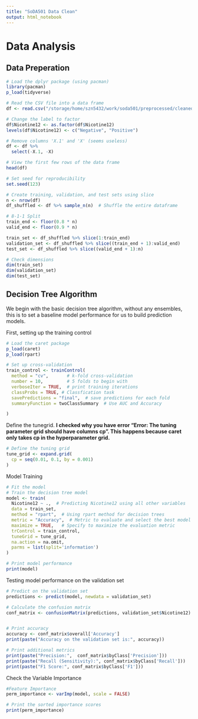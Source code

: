 ```yaml
---
title: "SoDA501 Data Clean"
output: html_notebook
---
```


# Data Analysis


## Data Preperation

```r
# Load the dplyr package (using pacman)
library(pacman)
p_load(tidyverse)

# Read the CSV file into a data frame
df <- read.csv("/storage/home/szn5432/work/soda501/preprocessed/cleaned_data.csv")

# Change the label to factor
df$Nicotine12 <- as.factor(df$Nicotine12)
levels(df$Nicotine12) <- c("Negative", "Positive")

# Remove columns 'X.1' and 'X' (seems useless)
df <- df %>%
  select(-X.1, -X)

# View the first few rows of the data frame
head(df)
```

```r
# Set seed for reproducibility
set.seed(123)

# Create training, validation, and test sets using slice
n <- nrow(df)
df_shuffled <- df %>% sample_n(n)  # Shuffle the entire dataframe

# 8-1-1 Split
train_end <- floor(0.8 * n)
valid_end <- floor(0.9 * n)

train_set <- df_shuffled %>% slice(1:train_end)
validation_set <- df_shuffled %>% slice((train_end + 1):valid_end)
test_set <- df_shuffled %>% slice((valid_end + 1):n)

# Check dimensions
dim(train_set)
dim(validation_set)
dim(test_set)
```



## Decision Tree Algorithm

We begin with the basic decision tree algorithm, without any ensembles, this is to set a baseline model performance for us to build prediction models.

First, setting up the training control
```r
# Load the caret package
p_load(caret)
p_load(rpart)

# Set up cross-validation
train_control <- trainControl(
  method = "cv",       # k-fold cross-validation
  number = 10,         # 5 folds to begin with
  verboseIter = TRUE,  # print training iterations
  classProbs = TRUE, # Classfication task
  savePredictions = "final",  # save predictions for each fold
  summaryFunction = twoClassSummary  # Use AUC and Accuracy

)

```

Define the tunegrid. **I checked why you have error "Error: The tuning parameter grid should have columns cp". This happens because caret only takes cp in the hyperparameter grid.**
```r
# Define the tuning grid
tune_grid <- expand.grid(
  cp = seq(0.01, 0.1, by = 0.001)
)
```

Model Training
```r
# Fit the model
# Train the decision tree model
model <- train(
  Nicotine12 ~ .,  # Predicting Nicotine12 using all other variables
  data = train_set,
  method = "rpart",  # Using rpart method for decision trees
  metric = "Accuracy",  # Metric to evaluate and select the best model
  maximize = TRUE,   # Specify to maximize the evaluation metric
  trControl = train_control,
  tuneGrid = tune_grid,
  na.action = na.omit,
  parms = list(split='information')
)

# Print model performance
print(model)
```


Testing model performance on the validation set

```r
# Predict on the validation set
predictions <- predict(model, newdata = validation_set)

# Calculate the confusion matrix
conf_matrix <- confusionMatrix(predictions, validation_set$Nicotine12)


# Print accuracy
accuracy <- conf_matrix$overall['Accuracy']
print(paste("Accuracy on the validation set is:", accuracy))

# Print additional metrics
print(paste("Precision:",  conf_matrix$byClass['Precision']))
print(paste("Recall (Sensitivity):", conf_matrix$byClass['Recall']))
print(paste("F1 Score:", conf_matrix$byClass['F1']))
```

Check the Variable Importance

```r

#Feature Importance
perm_importance <- varImp(model, scale = FALSE)

# Print the sorted importance scores
print(perm_importance)
```
